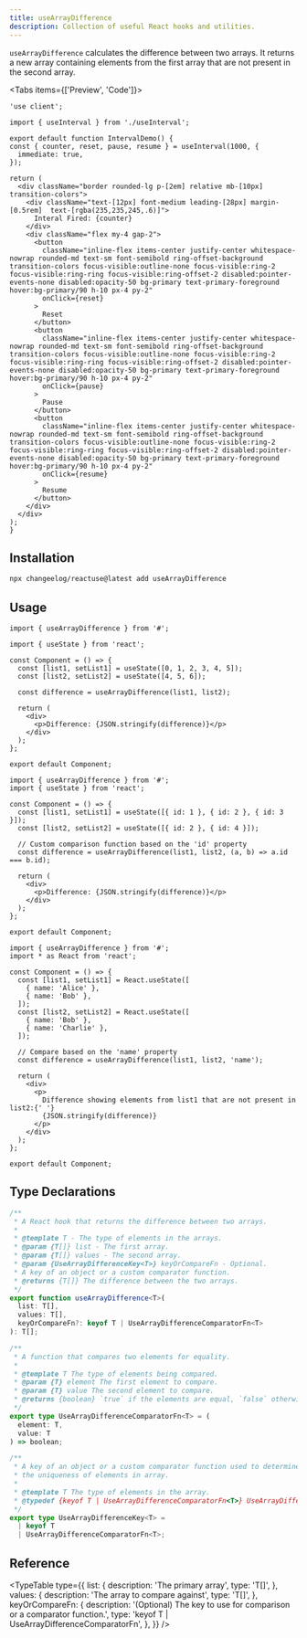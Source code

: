 ```yaml
---
title: useArrayDifference
description: Collection of useful React hooks and utilities.
---
```


`useArrayDifference` calculates the difference between two arrays. It returns a new array containing elements from the first array that are not present in the second array.

<Tabs items={['Preview', 'Code']}>
  <Tab value="Preview">
    <ArrayDifferenceDemo />
  </Tab>
  <Tab value="Code">
  ```tsx
  'use client';

import { useInterval } from './useInterval';

export default function IntervalDemo() {
  const { counter, reset, pause, resume } = useInterval(1000, {
    immediate: true,
  });

  return (
    <div className="border rounded-lg p-[2em] relative mb-[10px] transition-colors">
      <div className="text-[12px] font-medium leading-[28px] margin-[0.5rem]  text-[rgba(235,235,245,.6)]">
        Interal Fired: {counter}
      </div>
      <div className="flex my-4 gap-2">
        <button
          className="inline-flex items-center justify-center whitespace-nowrap rounded-md text-sm font-semibold ring-offset-background transition-colors focus-visible:outline-none focus-visible:ring-2 focus-visible:ring-ring focus-visible:ring-offset-2 disabled:pointer-events-none disabled:opacity-50 bg-primary text-primary-foreground hover:bg-primary/90 h-10 px-4 py-2"
          onClick={reset}
        >
          Reset
        </button>
        <button
          className="inline-flex items-center justify-center whitespace-nowrap rounded-md text-sm font-semibold ring-offset-background transition-colors focus-visible:outline-none focus-visible:ring-2 focus-visible:ring-ring focus-visible:ring-offset-2 disabled:pointer-events-none disabled:opacity-50 bg-primary text-primary-foreground hover:bg-primary/90 h-10 px-4 py-2"
          onClick={pause}
        >
          Pause
        </button>
        <button
          className="inline-flex items-center justify-center whitespace-nowrap rounded-md text-sm font-semibold ring-offset-background transition-colors focus-visible:outline-none focus-visible:ring-2 focus-visible:ring-ring focus-visible:ring-offset-2 disabled:pointer-events-none disabled:opacity-50 bg-primary text-primary-foreground hover:bg-primary/90 h-10 px-4 py-2"
          onClick={resume}
        >
          Resume
        </button>
      </div>
    </div>
  );
}
  ```
  </Tab>
  </Tabs>

  ## Installation

```bash
npx changeelog/reactuse@latest add useArrayDifference
```

## Usage

```tsx
import { useArrayDifference } from '#';

import { useState } from 'react';

const Component = () => {
  const [list1, setList1] = useState([0, 1, 2, 3, 4, 5]);
  const [list2, setList2] = useState([4, 5, 6]);

  const difference = useArrayDifference(list1, list2);

  return (
    <div>
      <p>Difference: {JSON.stringify(difference)}</p>
    </div>
  );
};

export default Component;
```

```tsx
import { useArrayDifference } from '#';
import { useState } from 'react';

const Component = () => {
  const [list1, setList1] = useState([{ id: 1 }, { id: 2 }, { id: 3 }]);
  const [list2, setList2] = useState([{ id: 2 }, { id: 4 }]);

  // Custom comparison function based on the 'id' property
  const difference = useArrayDifference(list1, list2, (a, b) => a.id === b.id);

  return (
    <div>
      <p>Difference: {JSON.stringify(difference)}</p>
    </div>
  );
};

export default Component;
```

```tsx
import { useArrayDifference } from '#';
import * as React from 'react';

const Component = () => {
  const [list1, setList1] = React.useState([
    { name: 'Alice' },
    { name: 'Bob' },
  ]);
  const [list2, setList2] = React.useState([
    { name: 'Bob' },
    { name: 'Charlie' },
  ]);

  // Compare based on the 'name' property
  const difference = useArrayDifference(list1, list2, 'name');

  return (
    <div>
      <p>
        Difference showing elements from list1 that are not present in list2:{' '}
        {JSON.stringify(difference)}
      </p>
    </div>
  );
};

export default Component;
```

## Type Declarations

```typescript
/**
 * A React hook that returns the difference between two arrays.
 *
 * @template T - The type of elements in the arrays.
 * @param {T[]} list - The first array.
 * @param {T[]} values - The second array.
 * @param {UseArrayDifferenceKey<T>} keyOrCompareFn - Optional.
 * A key of an object or a custom comparator function.
 * @returns {T[]} The difference between the two arrays.
 */
export function useArrayDifference<T>(
  list: T[],
  values: T[],
  keyOrCompareFn?: keyof T | UseArrayDifferenceComparatorFn<T>
): T[];

/**
 * A function that compares two elements for equality.
 *
 * @template T The type of elements being compared.
 * @param {T} element The first element to compare.
 * @param {T} value The second element to compare.
 * @returns {boolean} `true` if the elements are equal, `false` otherwise.
 */
export type UseArrayDifferenceComparatorFn<T> = (
  element: T,
  value: T
) => boolean;

/**
 * A key of an object or a custom comparator function used to determine
 * the uniqueness of elements in array.
 *
 * @template T The type of elements in the array.
 * @typedef {keyof T | UseArrayDifferenceComparatorFn<T>} UseArrayDifferenceKey
 */
export type UseArrayDifferenceKey<T> =
  | keyof T
  | UseArrayDifferenceComparatorFn<T>;
```

## Reference

<TypeTable
  type={{
    list: {
      description: 'The primary array',
      type: 'T[]',
    },
    values: {
      description: 'The array to compare against',
      type: 'T[]',
    },
    keyOrCompareFn: {
      description:
        '(Optional) The key to use for comparison or a comparator function.',
      type: 'keyof T | UseArrayDifferenceComparatorFn<T>',
    },
  }}
/>

